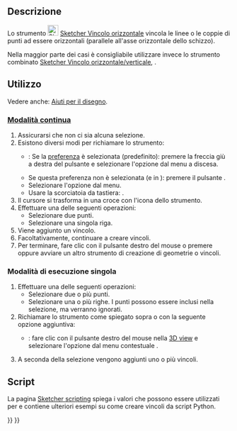 <languages/>

{{Docnav/it
|[[Sketcher_ConstrainHorVer/it|Orizzontale/verticale]]
|[[Sketcher_ConstrainVertical/it|Verticale]]
|[[Sketcher_Workbench/it|Sketcher]]
|IconL=Sketcher_ConstrainHorVer.svg
|IconR=Sketcher_ConstrainVertical.svg
|IconC=Workbench_Sketcher.svg
}}

{{GuiCommand/it
|Name=Sketcher ConstrainHorizontal
|Name/it=Sketcher Vincolo orizzontale
|MenuLocation=Schizzo → Vincoli Sketcher → Vincolo orizzontale
|Workbenches=[[Sketcher_Workbench/it|Sketcher]]
|Shortcut={{KEY|H}}
|SeeAlso=[[Sketcher_ConstrainHorVer/it|Sketcher Vincolo Orizzontale/verticale]], [[Sketcher_ConstrainVertical/it|Sketcher Vincolo verticale]]
}}

<span id="Description"></span>
==Descrizione==

Lo strumento [[Image:Sketcher_ConstrainHorizontal.svg|24px]] [[Sketcher_ConstrainHorizontal/it|Sketcher Vincolo orizzontale]] vincola le linee o le coppie di punti ad essere orizzontali (parallele all'asse orizzontale dello schizzo).

Nella maggior parte dei casi è consigliabile utilizzare invece lo strumento combinato [[Sketcher_ConstrainHorVer/it|Sketcher Vincolo orizzontale/verticale]], {{Version/it|1.0}}.

<span id="Usage"></span>
==Utilizzo==

Vedere anche: [[Sketcher_Workbench/it#Drawing_aids|Aiuti per il disegno]].

<span id="Continue_mode"></span>
===[[Sketcher_Workbench/it#Continue_modes|Modalità continua]]===

# Assicurarsi che non ci sia alcuna selezione.
# Esistono diversi modi per richiamare lo strumento:
#* {{Version/it|1.0}}: Se la [[Sketcher_Preferences/it#General|preferenza]] {{MenuCommand|Strumento automatico per orizzontale/verticale}} è selezionata (predefinito):  premere la freccia giù a destra del pulsante {{Button|[[Image:Sketcher_ConstrainHorVer.svg||x16px]][[Image:Toolbar_flyout_arrow.svg|x16px]]}} e selezionare l'opzione {{MenuCommand|[[Image:Sketcher_ConstrainHorizontal.svg|16px]] Vincolo orizzontale}} dal menu a discesa.
#* Se questa preferenza non è selezionata (e in {{VersionMinus/it|0.21}}): premere il pulsante {{Button|[[Image:Sketcher_ConstrainHorizontal.svg|16px]] [[Sketcher_ConstrainHorizontal/it|Vincolo orizzontale]]}}.
#* Selezionare l'opzione {{MenuCommand|Schizzo → Vincoli Sketcher → [[Image:Sketcher_ConstrainHorizontal.svg|16px]] Vincolo orizzontale}} dal menu.
#* Usare la scorciatoia da tastiera: {{KEY|H}}.
# Il cursore si trasforma in una croce con l'icona dello strumento.
# Effettuare una delle seguenti operazioni:
#* Selezionare due punti.
#* Selezionare una singola riga.
# Viene aggiunto un vincolo.
# Facoltativamente, continuare a creare vincoli.
# Per terminare, fare clic con il pulsante destro del mouse o premere {{KEY|Esc}} oppure avviare un altro strumento di creazione di geometrie o vincoli.

<span id="Run-once_mode"></span>
===Modalità di esecuzione singola===

# Effettuare una delle seguenti operazioni:
#* Selezionare due o più punti.
#* Selezionare una o più righe. I punti possono essere inclusi nella selezione, ma verranno ignorati.
# Richiamare lo strumento come spiegato sopra o con la seguente opzione aggiuntiva:
#* {{Version/it|1.0}}: fare clic con il pulsante destro del mouse nella [[3D_view/it|3D view]] e selezionare l'opzione {{MenuCommand|[[Image:Sketcher_ConstrainHorizontal.svg|16px]] Vincolo orizzontale}} dal menu contestuale .
# A seconda della selezione vengono aggiunti uno o più vincoli.

<span id="Scripting"></span>
== Script ==

{{Code|code=Sketch.addConstraint(Sketcher.Constraint('Horizontal', Line))}}

La pagina [[Sketcher_scripting/it|Sketcher scripting]] spiega i valori che possono essere utilizzati per {{incode|Line}} e contiene ulteriori esempi su come creare vincoli da script Python.


{{Docnav/it
|[[Sketcher_ConstrainHorVer/it|Orizzontale/verticale]]
|[[Sketcher_ConstrainVertical/it|Verticale]]
|[[Sketcher_Workbench/it|Sketcher]]
|IconL=Sketcher_ConstrainHorVer.svg
|IconR=Sketcher_ConstrainVertical.svg
|IconC=Workbench_Sketcher.svg
}}

{{Sketcher_Tools_navi{{#translation:}}}}
{{Userdocnavi{{#translation:}}}}